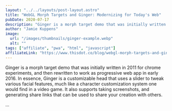 ```yaml
---
layout: "../../layouts/post-layout.astro"
title: "WebGL Morph Targets and Ginger: Modernizing for Today's Web"
pubDate: 2020-07-17
description: "Ginger is a morph target demo that was initially written in 2011 for chrome experiments, and then rewritten to work as progressive web app in early 2016. In essence, Ginger is a customizable head that uses a slider to tweak various facial features, much like a character customization system one would find in a video game. It also supports taking screenshots, and generating share links that can be used to share your creation with others."
author: "Jamie Kuppens"
image:
  url: "/images/thumbnails/ginger-example.webp"
  alt: ""
tags: ["affiliate", "pwa", "html", "javascript"]
affiliateLink: "https://www.thisdot.co/blog/webgl-morph-targets-and-ginger-modernizing-for-todays-web"
---
```


Ginger is a morph target demo that was initially written in 2011 for chrome
experiments, and then rewritten to work as progressive web app in early 2016. In
essence, Ginger is a customizable head that uses a slider to tweak various
facial features, much like a character customization system one would find in a
video game. It also supports taking screenshots, and generating share links that
can be used to share your creation with others.

...
